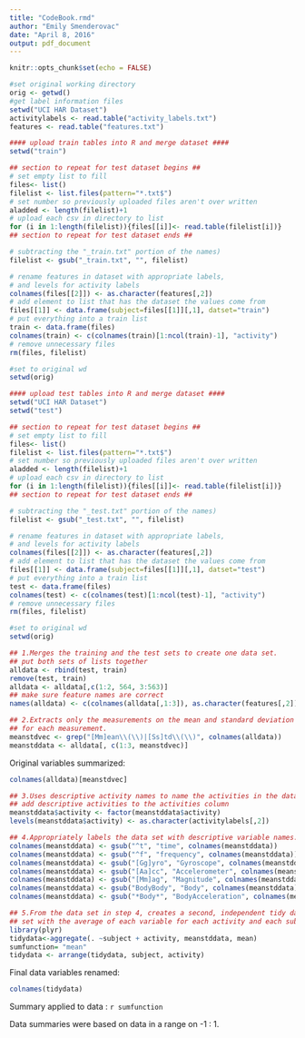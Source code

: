 ```yaml
---
title: "CodeBook.rmd"
author: "Emily Smenderovac"
date: "April 8, 2016"
output: pdf_document
---
```


```r
knitr::opts_chunk$set(echo = FALSE)
```


```r
#set original working directory
orig <- getwd()
#get label information files
setwd("UCI HAR Dataset")
activitylabels <- read.table("activity_labels.txt")
features <- read.table("features.txt")

#### upload train tables into R and merge dataset ####
setwd("train")

## section to repeat for test dataset begins ##
# set empty list to fill
files<- list()
filelist <- list.files(pattern="*.txt$")
# set number so previously uploaded files aren't over written
aladded <- length(filelist)+1
# upload each csv in directory to list
for (i in 1:length(filelist)){files[[i]]<- read.table(filelist[i])}
## section to repeat for test dataset ends ##

# subtracting the "_train.txt" portion of the names)
filelist <- gsub("_train.txt", "", filelist)

# rename features in dataset with appropriate labels, 
# and levels for activity labels
colnames(files[[2]]) <- as.character(features[,2])
# add element to list that has the dataset the values come from
files[[1]] <- data.frame(subject=files[[1]][,1], datset="train")
# put everything into a train list
train <- data.frame(files)
colnames(train) <- c(colnames(train)[1:ncol(train)-1], "activity")
# remove unnecessary files
rm(files, filelist)

#set to original wd
setwd(orig)

#### upload test tables into R and merge dataset ####
setwd("UCI HAR Dataset")
setwd("test")

## section to repeat for test dataset begins ##
# set empty list to fill
files<- list()
filelist <- list.files(pattern="*.txt$")
# set number so previously uploaded files aren't over written
aladded <- length(filelist)+1
# upload each csv in directory to list
for (i in 1:length(filelist)){files[[i]]<- read.table(filelist[i])}
## section to repeat for test dataset ends ##

# subtracting the "_test.txt" portion of the names)
filelist <- gsub("_test.txt", "", filelist)

# rename features in dataset with appropriate labels, 
# and levels for activity labels
colnames(files[[2]]) <- as.character(features[,2])
# add element to list that has the dataset the values come from
files[[1]] <- data.frame(subject=files[[1]][,1], datset="test")
# put everything into a train list
test <- data.frame(files)
colnames(test) <- c(colnames(test)[1:ncol(test)-1], "activity")
# remove unnecessary files
rm(files, filelist)

#set to original wd
setwd(orig)

```


```r
## 1.Merges the training and the test sets to create one data set.
## put both sets of lists together
alldata <- rbind(test, train)
remove(test, train)
alldata <- alldata[,c(1:2, 564, 3:563)]
## make sure feature names are correct
names(alldata) <- c(colnames(alldata[,1:3]), as.character(features[,2]))
```


```r
## 2.Extracts only the measurements on the mean and standard deviation 
## for each measurement. 
meanstdvec <- grep("[Mm]ean\\(\\)|[Ss]td\\(\\)", colnames(alldata))
meanstddata <- alldata[, c(1:3, meanstdvec)]
```
Original variables summarized: 
```r
colnames(alldata)[meanstdvec]
```

```r
## 3.Uses descriptive activity names to name the activities in the data set
## add descriptive activities to the activities column
meanstddata$activity <- factor(meanstddata$activity)
levels(meanstddata$activity) <- as.character(activitylabels[,2])
```

```r
## 4.Appropriately labels the data set with descriptive variable names.
colnames(meanstddata) <- gsub("^t", "time", colnames(meanstddata))
colnames(meanstddata) <- gsub("^f", "frequency", colnames(meanstddata))
colnames(meanstddata) <- gsub("[Gg]yro", "Gyroscope", colnames(meanstddata))
colnames(meanstddata) <- gsub("[Aa]cc", "Accelerometer", colnames(meanstddata))
colnames(meanstddata) <- gsub("[Mm]ag", "Magnitude", colnames(meanstddata))
colnames(meanstddata) <- gsub("BodyBody", "Body", colnames(meanstddata))
colnames(meanstddata) <- gsub("*Body*", "BodyAcceleration", colnames(meanstddata))

## 5.From the data set in step 4, creates a second, independent tidy data 
## set with the average of each variable for each activity and each subject.
library(plyr)
tidydata<-aggregate(. ~subject + activity, meanstddata, mean)
sumfunction= "mean"
tidydata <- arrange(tidydata, subject, activity)
```
Final data variables renamed:
```r
colnames(tidydata)
```
Summary applied to data :  `r sumfunction`

Data summaries were based on data in a range on -1 : 1.






